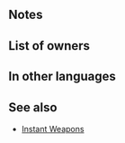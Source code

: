 {{Weapon Infobox
|tagid=SID_瞬撃の斧
|intID=2738
|image=wep_ax097
|exclusive=0
|weaponType=Axe
|cost=200
|might=10
|range=1
|effect=If unit initiates combat, grants Atk/Def+4 during combat and foe cannot make a follow-up attack.
|statModifiers=0,10,0,0,0
|required=Steel Axe
|next=Instant Axe+
|promotionRarity=5
|promotionTier=1
|properties=random_owner
}}
==Notes==
{{IfUnitInitiates}}
{{Combat boosts}}
{{Prevent follow-up}}
==List of owners==
{{Skill Hero List}}
==In other languages==
{{OtherLanguages
|japanese=瞬撃の斧
|german=Sekundenaxt
|spanishEU=Hacha fugaz
|spanishLA=Hacha fugaz
|french=Hache vive
|italian=Ascia rapida
|chineseTW=瞬擊之斧
|portuguese=Mach. imediato
}}
==See also==
{{See also skills|cond=Description LIKE '%If unit initiates combat, grants Atk%Def+%and foe cannot make a follow-up attack%' AND WikiName NOT LIKE '%Instant%'|columns=3}}
* [[Skill families#Instant|Instant Weapons]]
{{Weapons Navbox}}